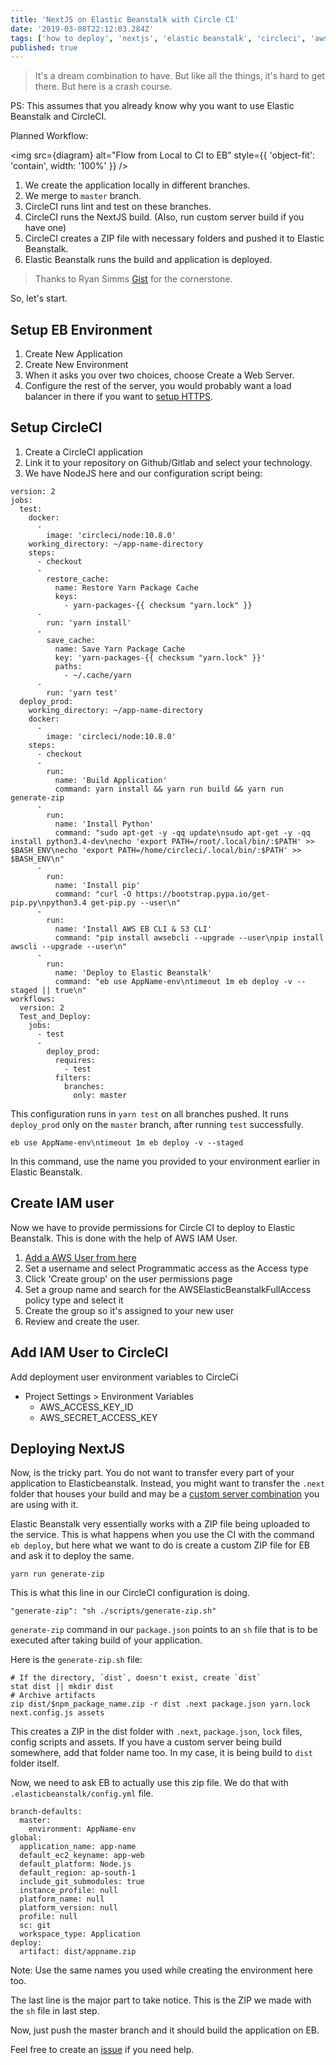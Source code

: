 ```yaml
---
title: 'NextJS on Elastic Beanstalk with Circle CI'
date: '2019-03-08T22:12:03.284Z'
tags: ['how to deploy', 'nextjs', 'elastic beanstalk', 'circleci', 'aws']
published: true
---
```



> It's a dream combination to have. But like all the things, it's hard to get there. But here is a crash course.

PS: This assumes that you already know why you want to use Elastic Beanstalk and CircleCI.

Planned Workflow:

<img
  src={diagram}
  alt="Flow from Local to CI to EB"
  style={{ 'object-fit': 'contain', width: '100%' }}
/>

1. We create the application locally in different branches.
2. We merge to `master` branch.
3. CircleCI runs lint and test on these branches.
4. CircleCI runs the NextJS build. (Also, run custom server build if you have one)
5. CircleCI creates a ZIP file with necessary folders and pushed it to Elastic Beanstalk.
6. Elastic Beanstalk runs the build and application is deployed.

> Thanks to Ryan Simms [Gist](https://gist.github.com/ryansimms/808214137d219be649e010a07af44bad) for the cornerstone.

So, let's start.

## Setup EB Environment

1. Create New Application
2. Create New Environment
3. When it asks you over two choices, choose Create a Web Server.
4. Configure the rest of the server, you would probably want a load balancer in there if you want to [setup HTTPS](https://docs.aws.amazon.com/elasticbeanstalk/latest/dg/configuring-https.html).

## Setup CircleCI

1. Create a CircleCI application
2. Link it to your repository on Github/Gitlab and select your technology.
3. We have NodeJS here and our configuration script being:

```
version: 2
jobs:
  test:
    docker:
      -
        image: 'circleci/node:10.8.0'
    working_directory: ~/app-name-directory
    steps:
      - checkout
      -
        restore_cache:
          name: Restore Yarn Package Cache
          keys:
            - yarn-packages-{{ checksum "yarn.lock" }}
      -
        run: 'yarn install'
      -
        save_cache:
          name: Save Yarn Package Cache
          key: 'yarn-packages-{{ checksum "yarn.lock" }}'
          paths:
            - ~/.cache/yarn
      -
        run: 'yarn test'
  deploy_prod:
    working_directory: ~/app-name-directory
    docker:
      -
        image: 'circleci/node:10.8.0'
    steps:
      - checkout
      -
        run:
          name: 'Build Application'
          command: yarn install && yarn run build && yarn run generate-zip
      -
        run:
          name: 'Install Python'
          command: "sudo apt-get -y -qq update\nsudo apt-get -y -qq install python3.4-dev\necho 'export PATH=/root/.local/bin/:$PATH' >> $BASH_ENV\necho 'export PATH=/home/circleci/.local/bin/:$PATH' >> $BASH_ENV\n"
      -
        run:
          name: 'Install pip'
          command: "curl -O https://bootstrap.pypa.io/get-pip.py\npython3.4 get-pip.py --user\n"
      -
        run:
          name: 'Install AWS EB CLI & S3 CLI'
          command: "pip install awsebcli --upgrade --user\npip install awscli --upgrade --user\n"
      -
        run:
          name: 'Deploy to Elastic Beanstalk'
          command: "eb use AppName-env\ntimeout 1m eb deploy -v --staged || true\n"
workflows:
  version: 2
  Test_and_Deploy:
    jobs:
      - test
      -
        deploy_prod:
          requires:
            - test
          filters:
            branches:
              only: master
```

This configuration runs in `yarn test` on all branches pushed. It runs `deploy_prod` only on the `master` branch, after running `test` successfully.

```
eb use AppName-env\ntimeout 1m eb deploy -v --staged
```

In this command, use the name you provided to your environment earlier in Elastic Beanstalk.

## Create IAM user

Now we have to provide permissions for Circle CI to deploy to Elastic Beanstalk. This is done with the help of AWS IAM User.

1. [Add a AWS User from here](https://console.aws.amazon.com/iam/home#/users$new?step=details)
2. Set a username and select Programmatic access as the Access type
3. Click 'Create group' on the user permissions page
4. Set a group name and search for the AWSElasticBeanstalkFullAccess policy type and select it
5. Create the group so it's assigned to your new user
6. Review and create the user.

## Add IAM User to CircleCI

Add deployment user environment variables to CircleCi

- Project Settings > Environment Variables
  - AWS_ACCESS_KEY_ID
  - AWS_SECRET_ACCESS_KEY

## Deploying NextJS

Now, is the tricky part. You do not want to transfer every part of your application to Elasticbeanstalk. Instead, you might want to transfer the `.next` folder that houses your build and may be a [custom server combination](https://github.com/zeit/next.js/tree/canary/examples/custom-server-express) you are using with it.

Elastic Beanstalk very essentially works with a ZIP file being uploaded to the service. This is what happens when you use the CI with the command `eb deploy`, but here what we want to do is create a custom ZIP file for EB and ask it to deploy the same.

```
yarn run generate-zip
```

This is what this line in our CircleCI configuration is doing.

```
"generate-zip": "sh ./scripts/generate-zip.sh"
```

`generate-zip` command in our `package.json` points to an `sh` file that is to be executed after taking build of your application.

Here is the `generate-zip.sh` file:

```
# If the directory, `dist`, doesn't exist, create `dist`
stat dist || mkdir dist
# Archive artifacts
zip dist/$npm_package_name.zip -r dist .next package.json yarn.lock next.config.js assets
```

This creates a ZIP in the dist folder with `.next`, `package.json`, `lock` files, config scripts and assets. If you have a custom server being build somewhere, add that folder name too. In my case, it is being build to `dist` folder itself.

Now, we need to ask EB to actually use this zip file. We do that with `.elasticbeanstalk/config.yml` file.

```
branch-defaults:
  master:
    environment: AppName-env
global:
  application_name: app-name
  default_ec2_keyname: app-web
  default_platform: Node.js
  default_region: ap-south-1
  include_git_submodules: true
  instance_profile: null
  platform_name: null
  platform_version: null
  profile: null
  sc: git
  workspace_type: Application
deploy:
  artifact: dist/appname.zip
```

Note: Use the same names you used while creating the environment here too.

The last line is the major part to take notice. This is the ZIP we made with the `sh` file in last step.

Now, just push the master branch and it should build the application on EB.

Feel free to create an [issue](https://github.com/agneym/blog/issues) if you need help.
